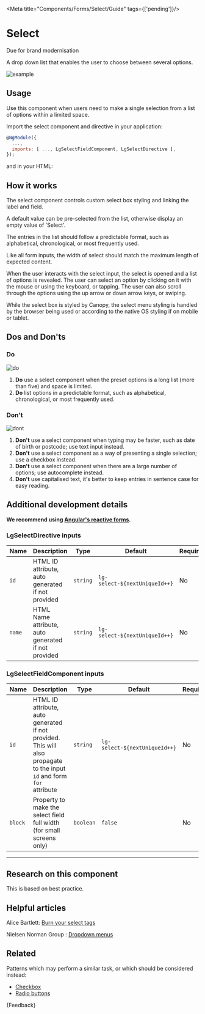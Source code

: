 
<Meta title="Components/Forms/Select/Guide" tags={['pending']}/>

# Select

<CustomBadge text="Pending" /> <span class="small-text">Due for brand modernisation</span>

<p class="standfirst">A drop down list that enables the user to choose between several options.</p>

![example](docs/select/example.png)

## Usage

Use this component when users need to make a single selection from a list of options within a limited space.

Import the select component and directive in your application:

```js
@NgModule({
  ...,
  imports: [ ..., LgSelectFieldComponent, LgSelectDirective ],
});
```

and in your HTML:

<Source of={SelectStories.Select} />

## How it works

The select component controls custom select box styling and linking the label and field.

A default value can be pre-selected from the list, otherwise display an empty value of 'Select'.

The entries in the list should follow a predictable format, such as alphabetical, chronological, or most frequently used.

Like all form inputs, the width of select should match the maximum length of expected content.

When the user interacts with the select input, the select is opened and a list of options is revealed. The user can select an option by clicking on it with the mouse or using the keyboard, or tapping. The user can also scroll through the options using the up arrow or down arrow keys, or swiping.

While the select box is styled by Canopy, the select menu styling is handled by the browser being used or according to the native OS styling if on mobile or tablet.

## Dos and Don'ts

### Do

![do](docs/select/do.png)

1. **Do** use a select component when the preset options is a long list (more than five) and space is limited.
2. **Do** list options in a predictable format, such as alphabetical, chronological, or most frequently used.

### Don't

![dont](docs/select/dont.png)

1. **Don't** use a select component when typing may be faster, such as date of birth or postcode; use text input instead.
2. **Don't** use a select component as a way of presenting a single selection; use a checkbox instead.
3. **Don't** use a select component when there are a large number of options; use autocomplete instead.
4. **Don't** use capitalised text, it's better to keep entries in sentence case for easy reading.

## Additional development details

**We recommend using <a href="https://angular.io/guide/reactive-forms" target="_blank">Angular's reactive forms</a>.**

### LgSelectDirective inputs

| Name   | Description                                         | Type     | Default                       | Required |
|--------|-----------------------------------------------------|----------|-------------------------------|----------|
| `id`   | HTML ID attribute, auto generated if not provided   | `string` | `lg-select-${nextUniqueId++}` | No       |
| `name` | HTML Name attribute, auto generated if not provided | `string` | `lg-select-${nextUniqueId++}` | No       |

### LgSelectFieldComponent inputs

| Name    | Description                                                                                                            | Type      | Default                       | Required |
|---------|------------------------------------------------------------------------------------------------------------------------|-----------|-------------------------------|----------|
| `id`    | HTML ID attribute, auto generated if not provided. This will also propagate to the input `id` and form `for` attribute | `string`  | `lg-select-${nextUniqueId++}` | No       |
| `block` | Property to make the select field full width (for small screens only)                                                  | `boolean` | `false`                       | No       |

***

## Research on this component

This is based on best practice.

## Helpful articles

Alice Bartlett: <a href="https://www.youtube.com/watch?v=CUkMCQR4TpY" target="_blank">Burn your select tags</a>

Nielsen Norman Group : <a href="https://www.nngroup.com/articles/drop-down-menus" target="_blank">Dropdown menus</a>

## Related

Patterns which may perform a similar task, or which should be considered instead:

* [Checkbox](./?path=/docs/components-forms-checkbox--checkbox)
* [Radio buttons](./?path=/docs/components-forms-radio-guide--docs)

<Markdown>
  {Feedback}
</Markdown>
